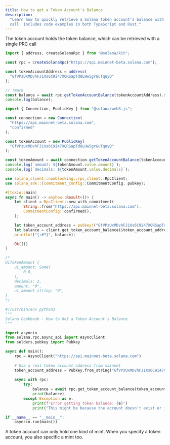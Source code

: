 ```yaml
---
title: How to get a Token Account's Balance
description:
  "Learn how to quickly retrieve a Solana token account's balance with a single
  call. Includes code examples in both TypeScript and Rust."
---
```


The token account holds the token balance, which can be retrieved with a single
PRC call

<CodeTabs storage="cookbook" flags="r">

```typescript !! title="Kit"
import { address, createSolanaRpc } from "@solana/kit";

const rpc = createSolanaRpc("https://api.mainnet-beta.solana.com");

const tokenAccountAddress = address(
  "GfVPzUxMDvhFJ1Xs6C9i47XQRSapTd8LHw5grGuTquyQ"
);

// !mark
const balance = await rpc.getTokenAccountBalance(tokenAccountAddress).send();
console.log(balance);
```

```typescript !! title="Legacy"
import { Connection, PublicKey } from "@solana/web3.js";

const connection = new Connection(
  "https://api.mainnet-beta.solana.com",
  "confirmed"
);

const tokenAccount = new PublicKey(
  "GfVPzUxMDvhFJ1Xs6C9i47XQRSapTd8LHw5grGuTquyQ"
);

const tokenAmount = await connection.getTokenAccountBalance(tokenAccount);
console.log(`amount: ${tokenAmount.value.amount}`);
console.log(`decimals: ${tokenAmount.value.decimals}`);
```

```rust !! title="Rust"
use solana_client::nonblocking::rpc_client::RpcClient;
use solana_sdk::{commitment_config::CommitmentConfig, pubkey};

#[tokio::main]
async fn main() -> anyhow::Result<()> {
    let client = RpcClient::new_with_commitment(
        String::from("https://api.mainnet-beta.solana.com"),
        CommitmentConfig::confirmed(),
    );

    let token_account_address = pubkey!("GfVPzUxMDvhFJ1Xs6C9i47XQRSapTd8LHw5grGuTquyQ");
    let balance = client.get_token_account_balance(&token_account_address).await?;
    println!("{:#?}", balance);

    Ok(())
}

/*
UiTokenAmount {
    ui_amount: Some(
        0.0,
    ),
    decimals: 2,
    amount: "0",
    ui_amount_string: "0",
}
*/
```

```py !! title="Python"
#!/usr/bin/env python3
"""
Solana Cookbook - How to Get a Token Account's Balance
"""

import asyncio
from solana.rpc.async_api import AsyncClient
from solders.pubkey import Pubkey

async def main():
    rpc = AsyncClient("https://api.mainnet-beta.solana.com")
    
    # Use a real token account address from mainnet
    token_account_address = Pubkey.from_string("GfVPzUxMDvhFJ1Xs6C9i47XQRSapTd8LHw5grGuTquyQ")
    
    async with rpc:
        try:
            balance = await rpc.get_token_account_balance(token_account_address)
            print(balance)
        except Exception as e:
            print(f"Error getting token balance: {e}")
            print("This might be because the account doesn't exist or isn't a token account")

if __name__ == "__main__":
    asyncio.run(main())
```
</CodeTabs>

<Callout type="info">
  A token account can only hold one kind of mint. When you specify a token
  account, you also specific a mint too.
</Callout>
